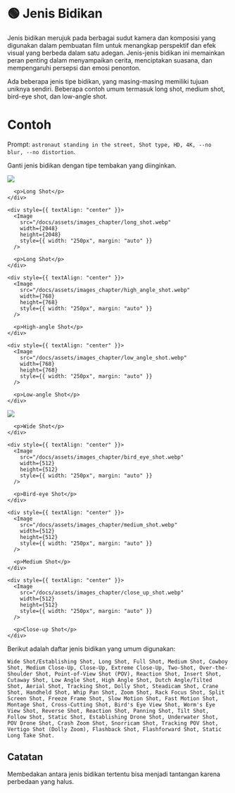 
# 🟢 Jenis Bidikan

Jenis bidikan merujuk pada berbagai sudut kamera dan komposisi yang digunakan dalam pembuatan film untuk menangkap perspektif dan efek visual yang berbeda dalam satu adegan. Jenis-jenis bidikan ini memainkan peran penting dalam menyampaikan cerita, menciptakan suasana, dan mempengaruhi persepsi dan emosi penonton.

Ada beberapa jenis tipe bidikan, yang masing-masing memiliki tujuan uniknya sendiri. Beberapa contoh umum termasuk long shot, medium shot, bird-eye shot, dan low-angle shot.

# Contoh

Prompt: `astronaut standing in the street, Shot type, HD, 4K, --no blur, --no distortion`.

Ganti jenis bidikan dengan tipe tembakan yang diinginkan.

<div>
  <div
    style={{ display: "flex", justifyContent: "center", marginBottom: "40px" }}
  >
    <div style={{ textAlign: "center" }}>
      <Image
        src="/docs/assets/images_chapter/extreme_long_shot.webp"
        width={2048}
        height={2048}
        style={{ width: "250px", margin: "auto" }}
      />

      <p>Long Shot</p>
    </div>

    <div style={{ textAlign: "center" }}>
      <Image
        src="/docs/assets/images_chapter/long_shot.webp"
        width={2048}
        height={2048}
        style={{ width: "250px", margin: "auto" }}
      />

      <p>Long Shot</p>
    </div>

    <div style={{ textAlign: "center" }}>
      <Image
        src="/docs/assets/images_chapter/high_angle_shot.webp"
        width={768}
        height={768}
        style={{ width: "250px", margin: "auto" }}
      />

      <p>High-angle Shot</p>
    </div>

    <div style={{ textAlign: "center" }}>
      <Image
        src="/docs/assets/images_chapter/low_angle_shot.webp"
        width={768}
        height={768}
        style={{ width: "250px", margin: "auto" }}
      />

      <p>Low-angle Shot</p>
    </div>
  </div>

  <div style={{ display: "flex", justifyContent: "center" }}>
    <div style={{ textAlign: "center" }}>
      <Image
        src="/docs/assets/images_chapter/wide_shot.webp"
        width={768}
        height={768}
        style={{ width: "250px", margin: "auto" }}
      />

      <p>Wide Shot</p>
    </div>

    <div style={{ textAlign: "center" }}>
      <Image
        src="/docs/assets/images_chapter/bird_eye_shot.webp"
        width={512}
        height={512}
        style={{ width: "250px", margin: "auto" }}
      />

      <p>Bird-eye Shot</p>
    </div>

    <div style={{ textAlign: "center" }}>
      <Image
        src="/docs/assets/images_chapter/medium_shot.webp"
        width={512}
        height={512}
        style={{ width: "250px", margin: "auto" }}
      />

      <p>Medium Shot</p>
    </div>

    <div style={{ textAlign: "center" }}>
      <Image
        src="/docs/assets/images_chapter/close_up_shot.webp"
        width={512}
        height={512}
        style={{ width: "250px", margin: "auto" }}
      />

      <p>Close-up Shot</p>
    </div>
  </div>
</div>

Berikut adalah daftar jenis bidikan yang umum digunakan:

```text
Wide Shot/Establishing Shot, Long Shot, Full Shot, Medium Shot, Cowboy Shot, Medium Close-Up, Close-Up, Extreme Close-Up, Two-Shot, Over-the-Shoulder Shot, Point-of-View Shot (POV), Reaction Shot, Insert Shot, Cutaway Shot, Low Angle Shot, High Angle Shot, Dutch Angle/Tilted Shot, Aerial Shot, Tracking Shot, Dolly Shot, Steadicam Shot, Crane Shot, Handheld Shot, Whip Pan Shot, Zoom Shot, Rack Focus Shot, Split Screen Shot, Freeze Frame Shot, Slow Motion Shot, Fast Motion Shot, Montage Shot, Cross-Cutting Shot, Bird's Eye View Shot, Worm's Eye View Shot, Reverse Shot, Reaction Shot, Panning Shot, Tilt Shot, Follow Shot, Static Shot, Establishing Drone Shot, Underwater Shot, POV Drone Shot, Crash Zoom Shot, Snorricam Shot, Tracking POV Shot, Vertigo Shot (Dolly Zoom), Flashback Shot, Flashforward Shot, Static Long Take Shot.
```

## Catatan

Membedakan antara jenis bidikan tertentu bisa menjadi tantangan karena perbedaan yang halus.
